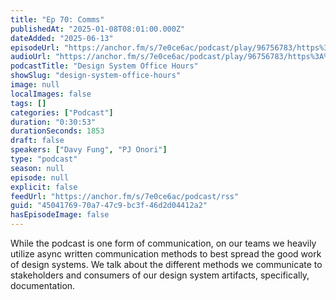 ```yaml
---
title: "Ep 70: Comms"
publishedAt: "2025-01-08T08:01:00.000Z"
dateAdded: "2025-06-13"
episodeUrl: "https://anchor.fm/s/7e0ce6ac/podcast/play/96756783/https%3A%2F%2Fd3ctxlq1ktw2nl.cloudfront.net%2Fstaging%2F2025-0-8%2F457d33f7-4c8f-8533-828d-d56f0ec835ca.mp3"
audioUrl: "https://anchor.fm/s/7e0ce6ac/podcast/play/96756783/https%3A%2F%2Fd3ctxlq1ktw2nl.cloudfront.net%2Fstaging%2F2025-0-8%2F457d33f7-4c8f-8533-828d-d56f0ec835ca.mp3"
podcastTitle: "Design System Office Hours"
showSlug: "design-system-office-hours"
image: null
localImages: false
tags: []
categories: ["Podcast"]
duration: "0:30:53"
durationSeconds: 1853
draft: false
speakers: ["Davy Fung", "PJ Onori"]
type: "podcast"
season: null
episode: null
explicit: false
feedUrl: "https://anchor.fm/s/7e0ce6ac/podcast/rss"
guid: "45041769-70a7-47c9-bc3f-46d2d04412a2"
hasEpisodeImage: false
---
```

While the podcast is one form of communication, on our teams we heavily utilize async written communication methods to best spread the good work of design systems. We talk about the different methods we communicate to stakeholders and consumers of our design system artifacts, specifically, documentation.
